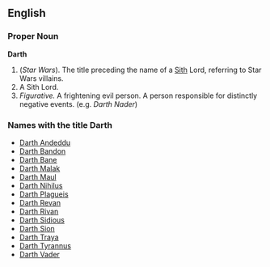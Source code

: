==English==

===Proper Noun===
'''Darth'''

#(''Star Wars''). The title preceding the name of a [[Sith]] Lord, referring to Star Wars villains.
#A Sith Lord.
#''Figurative.'' A frightening evil person.  A person responsible for distinctly negative events. (e.g. ''Darth Nader'')

===Names with the title Darth===

*[[Darth Andeddu]]
*[[Darth Bandon]]
*[[Darth Bane]]
*[[Darth Malak]]
*[[Darth Maul]]
*[[Darth Nihilus]]
*[[Darth Plagueis]]
*[[Darth Revan]]
*[[Darth Rivan]]
*[[Darth Sidious]]
*[[Darth Sion]]
*[[Darth Traya]]
*[[Darth Tyrannus]]
*[[Darth Vader]]